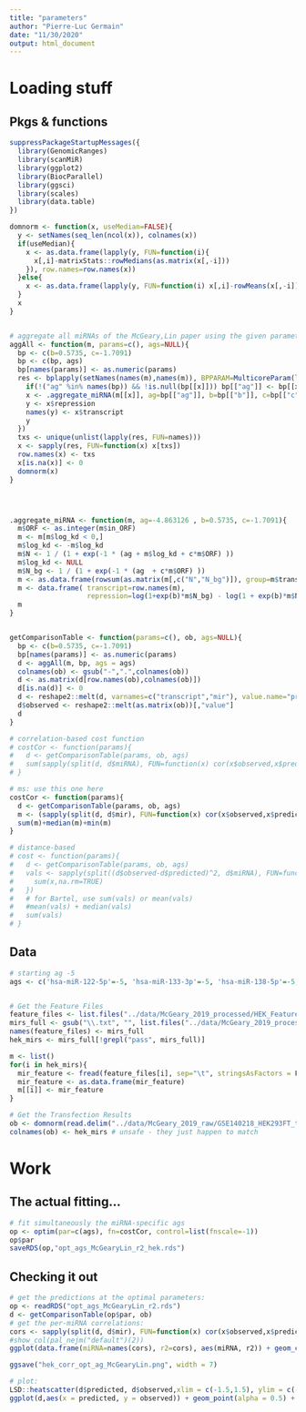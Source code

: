 ```yaml
---
title: "parameters"
author: "Pierre-Luc Germain"
date: "11/30/2020"
output: html_document
---
```


# Loading stuff

## Pkgs & functions

```r
suppressPackageStartupMessages({
  library(GenomicRanges)
  library(scanMiR)
  library(ggplot2)
  library(BiocParallel)
  library(ggsci)
  library(scales)
  library(data.table)
})
```


```r
domnorm <- function(x, useMedian=FALSE){
  y <- setNames(seq_len(ncol(x)), colnames(x))
  if(useMedian){
    x <- as.data.frame(lapply(y, FUN=function(i){
      x[,i]-matrixStats::rowMedians(as.matrix(x[,-i]))
    }), row.names=row.names(x))
  }else{
    x <- as.data.frame(lapply(y, FUN=function(i) x[,i]-rowMeans(x[,-i])), row.names=row.names(x))
  }  
  x
}


# aggregate all miRNAs of the McGeary,Lin paper using the given parameters
aggAll <- function(m, params=c(), ags=NULL){
  bp <- c(b=0.5735, c=-1.7091)
  bp <- c(bp, ags)
  bp[names(params)] <- as.numeric(params)
  res <- bplapply(setNames(names(m),names(m)), BPPARAM=MulticoreParam(length(m)), FUN=function(x){
    if(!("ag" %in% names(bp)) && !is.null(bp[[x]])) bp[["ag"]] <- bp[[x]]
    x <- .aggregate_miRNA(m[[x]], ag=bp[["ag"]], b=bp[["b"]], c=bp[["c"]])
    y <- x$repression
    names(y) <- x$transcript
    y
  })
  txs <- unique(unlist(lapply(res, FUN=names)))
  x <- sapply(res, FUN=function(x) x[txs])
  row.names(x) <- txs
  x[is.na(x)] <- 0
  domnorm(x)
}




.aggregate_miRNA <- function(m, ag=-4.863126 , b=0.5735, c=-1.7091){
  m$ORF <- as.integer(m$in_ORF)
  m <- m[m$log_kd < 0,]
  m$log_kd <- -m$log_kd
  m$N <- 1 / (1 + exp(-1 * (ag + m$log_kd + c*m$ORF) ))
  m$log_kd <- NULL
  m$N_bg <- 1 / (1 + exp(-1 * (ag  + c*m$ORF) ))
  m <- as.data.frame(rowsum(as.matrix(m[,c("N","N_bg")]), group=m$transcript))
  m <- data.frame( transcript=row.names(m),
                   repression=log(1+exp(b)*m$N_bg) - log(1 + exp(b)*m$N) )
  m
}


getComparisonTable <- function(params=c(), ob, ags=NULL){
  bp <- c(b=0.5735, c=-1.7091)
  bp[names(params)] <- as.numeric(params)
  d <- aggAll(m, bp, ags = ags)
  colnames(ob) <- gsub("-",".",colnames(ob))
  d <- as.matrix(d[row.names(ob),colnames(ob)])
  d[is.na(d)] <- 0
  d <- reshape2::melt(d, varnames=c("transcript","mir"), value.name="predicted")
  d$observed <- reshape2::melt(as.matrix(ob))[,"value"]
  d
}

# correlation-based cost function
# costCor <- function(params){
#   d <- getComparisonTable(params, ob, ags)
#   sum(sapply(split(d, d$miRNA), FUN=function(x) cor(x$observed,x$predicted)^2))
# }

# ms: use this one here
costCor <- function(params){
  d <- getComparisonTable(params, ob, ags)
  m <- (sapply(split(d, d$mir), FUN=function(x) cor(x$observed,x$predicted)^2))
  sum(m)+median(m)+min(m)
}

# distance-based
# cost <- function(params){
#   d <- getComparisonTable(params, ob, ags)
#   vals <- sapply(split((d$observed-d$predicted)^2, d$miRNA), FUN=function(x){
#     sum(x,na.rm=TRUE)
#   })
#   # for Bartel, use sum(vals) or mean(vals)
#   #mean(vals) + median(vals)
#   sum(vals)
# }

```


## Data

```r
# starting ag -5
ags <- c('hsa-miR-122-5p'=-5, 'hsa-miR-133-3p'=-5, 'hsa-miR-138-5p'=-5, 'hsa-miR-145-5p'=-5, 'hsa-miR-184-3p'=-5, 'hsa-miR-190a-5p'=-5, 'hsa-miR-200b-3p'=-5, 'hsa-miR-216a-5p'=-5, 'hsa-miR-217-5p'=-5, 'hsa-miR-219a-5p'=-5, 'hsa-miR-375-3p'=-5, 'hsa-miR-451a'=-5)


# Get the Feature Files
feature_files <- list.files("../data/McGeary_2019_processed/HEK_Features_McGeary_Scan/", full.names = T)
mirs_full <- gsub("\\.txt", "", list.files("../data/McGeary_2019_processed/HEK_Features_McGeary_Scan/", full.names = F))
names(feature_files) <- mirs_full
hek_mirs <- mirs_full[!grepl("pass", mirs_full)]

m <- list()
for(i in hek_mirs){
  mir_feature <- fread(feature_files[i], sep="\t", stringsAsFactors = F) 
  mir_feature <- as.data.frame(mir_feature)
  m[[i]] <- mir_feature
}

# Get the Transfection Results
ob <- domnorm(read.delim("../data/McGeary_2019_raw/GSE140218_HEK293FT_transfection_logtpm_batchnormalized.txt", row.names=1))
colnames(ob) <- hek_mirs # unsafe - they just happen to match
```



# Work

## The actual fitting...

```r
# fit simultaneously the miRNA-specific ags
op <- optim(par=c(ags), fn=costCor, control=list(fnscale=-1))
op$par
saveRDS(op,"opt_ags_McGearyLin_r2_hek.rds")
```

## Checking it out

```r
# get the predictions at the optimal parameters:
op <- readRDS("opt_ags_McGearyLin_r2.rds")
d <- getComparisonTable(op$par, ob)
# get the per-miRNA correlations:
cors <- sapply(split(d, d$mir), FUN=function(x) cor(x$observed,x$predicted)^2)
#show_col(pal_nejm("default")(2))
ggplot(data.frame(miRNA=names(cors), r2=cors), aes(miRNA, r2)) + geom_col(fill = "#BC3C29FF", alpha = 0.8) + coord_flip() + geom_text(aes(label=round(cors,4))) 

ggsave("hek_corr_opt_ag_McGearyLin.png", width = 7)

# plot:
LSD::heatscatter(d$predicted, d$observed,xlim = c(-1.5,1.5), ylim = c(-1.5,1.5))
ggplot(d,aes(x = predicted, y = observed)) + geom_point(alpha = 0.5) + xlim(-1.5,1.5) + ylim (-1.5,1.5) 
```










